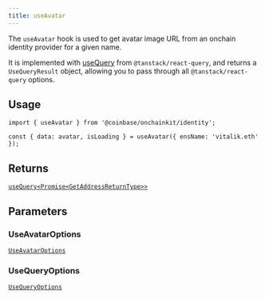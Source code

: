 ```yaml
---
title: useAvatar
---
```



The `useAvatar` hook is used to get avatar image URL from an onchain identity
provider for a given name.

It is implemented with [useQuery](https://tanstack.com/query/latest/docs/framework/react/reference/useQuery) from `@tanstack/react-query`, and returns a `UseQueryResult` object, allowing you to pass through all `@tanstack/react-query` options.

## Usage

```tsx
import { useAvatar } from '@coinbase/onchainkit/identity';

const { data: avatar, isLoading } = useAvatar({ ensName: 'vitalik.eth' });
```

## Returns

[`useQuery<Promise<GetAddressReturnType>>`](/onchainkit/identity/types#getaddressreturntype)

## Parameters

### UseAvatarOptions

[`UseAvatarOptions`](/onchainkit/identity/types#useavataroptions)

### UseQueryOptions

[`UseQueryOptions`](/onchainkit/identity/types#usequeryoptions)



<PolicyBanner />